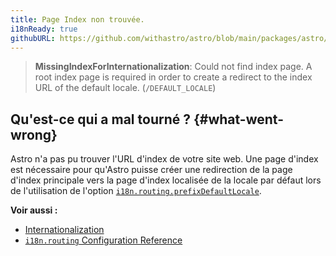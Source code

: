 ```yaml
---
title: Page Index non trouvée.
i18nReady: true
githubURL: https://github.com/withastro/astro/blob/main/packages/astro/src/core/errors/errors-data.ts
---
```


> **MissingIndexForInternationalization**: Could not find index page. A root index page is required in order to create a redirect to the index URL of the default locale. (`/DEFAULT_LOCALE`)

## Qu'est-ce qui a mal tourné ? \{#what-went-wrong\}
Astro n'a pas pu trouver l'URL d'index de votre site web. Une page d'index est nécessaire pour qu'Astro puisse créer une redirection de la page d'index principale vers la page d'index localisée de la locale par défaut lors de l'utilisation de l'option [`i18n.routing.prefixDefaultLocale`](/fr/reference/configuration-reference/#i18nroutingprefixdefaultlocale).

**Voir aussi :**
-  [Internationalization](/fr/guides/internationalization/#routing)
-  [`i18n.routing` Configuration Reference](/fr/reference/configuration-reference/#i18nrouting)

